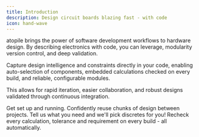```yaml
---
title: Introduction
description: Design circuit boards blazing fast - with code
icon: hand-wave
---
```


atopile brings the power of software development workflows to hardware design.
By describing electronics with code, you can leverage, modularity version control, and deep validation.

Capture design intelligence and constraints directly in your code, enabling auto-selection of
components, embedded calculations checked on every build, and reliable, configurable modules.

This allows for rapid iteration, easier collaboration, and robust designs validated through
continuous integration.

<CardGroup cols={2}>
    <Card title="Quickstart" icon="rocket" href="./quickstart">
        Get set up and running.
    </Card>
    <Card title="Make each project faster" icon="arrows-spin" href="./essentials/4-packages">
        Confidently reuse chunks of design between projects.
    </Card>
    <Card title="Pick parts automatically" icon="bolt" href="./essentials/3-add-component">
        Tell us what you need and we'll pick discretes for you!
    </Card>
    <Card title="Validate constantly" icon="paper-plane" href="./essentials/2-the-ato-compiler">
        Recheck every calculation, tolerance and requirement on every build - all automatically.
    </Card>
</CardGroup>
